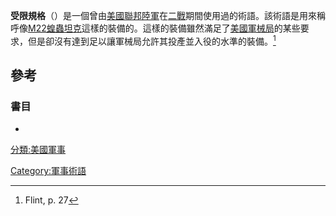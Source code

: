 '''受限規格'''（{{lang-en|limited standard}}）是一個曾由[[美國軍事|美國聯邦陸軍]]在[[二戰|二戰]]期間使用過的術語。該術語是用來稱呼像[[M22蝗蟲坦克|M22蝗蟲坦克]]這樣的裝備的。這樣的裝備雖然滿足了[[美國軍械局|美國軍械局]]的某些要求，但是卻沒有達到足以讓軍械局允許其投產並入役的水準的裝備。<ref>Flint, p. 27</ref>

== 參考 ==
{{reflist|3}}

=== 書目 ===
*{{cite book| last=Flint| first=Keith| title=Airborne Armour: Tetrarch, Locust, Hamilcar and the 6th Airborne Armoured Reconnaissance Regiment 1938-1950|year=2006| publisher=Helion & Company Ltd| isbn= 1-874622-37-X}}

{{軍事小作品}}

[[分類:美國軍事|分類:美國軍事]]
[[Category:軍事術語|Category:軍事術語]]